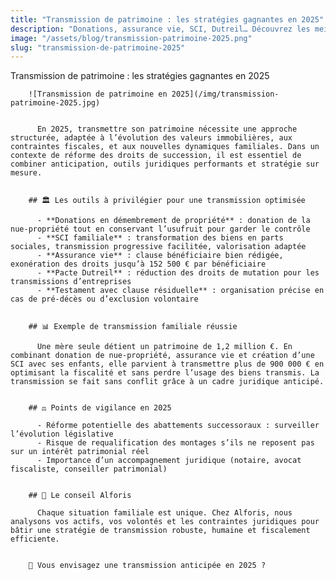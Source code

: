 ```yaml
---
title: "Transmission de patrimoine : les stratégies gagnantes en 2025"
description: "Donations, assurance vie, SCI, Dutreil… Découvrez les meilleurs leviers pour transmettre votre patrimoine efficacement en 2025."
image: "/assets/blog/transmission-patrimoine-2025.png"
slug: "transmission-de-patrimoine-2025"
---
```


Transmission de patrimoine : les stratégies gagnantes en 2025
        

        ![Transmission de patrimoine en 2025](/img/transmission-patrimoine-2025.jpg)

        
          En 2025, transmettre son patrimoine nécessite une approche structurée, adaptée à l’évolution des valeurs immobilières, aux contraintes fiscales, et aux nouvelles dynamiques familiales. Dans un contexte de réforme des droits de succession, il est essentiel de combiner anticipation, outils juridiques performants et stratégie sur mesure.
        

        ## 🏛️ Les outils à privilégier pour une transmission optimisée
        
          - **Donations en démembrement de propriété** : donation de la nue-propriété tout en conservant l’usufruit pour garder le contrôle
          - **SCI familiale** : transformation des biens en parts sociales, transmission progressive facilitée, valorisation adaptée
          - **Assurance vie** : clause bénéficiaire bien rédigée, exonération des droits jusqu’à 152 500 € par bénéficiaire
          - **Pacte Dutreil** : réduction des droits de mutation pour les transmissions d’entreprises
          - **Testament avec clause résiduelle** : organisation précise en cas de pré-décès ou d’exclusion volontaire
        

        ## 📊 Exemple de transmission familiale réussie
        
          Une mère seule détient un patrimoine de 1,2 million €. En combinant donation de nue-propriété, assurance vie et création d’une SCI avec ses enfants, elle parvient à transmettre plus de 900 000 € en optimisant la fiscalité et sans perdre l’usage des biens transmis. La transmission se fait sans conflit grâce à un cadre juridique anticipé.
        

        ## ⚖️ Points de vigilance en 2025
        
          - Réforme potentielle des abattements successoraux : surveiller l’évolution législative
          - Risque de requalification des montages s’ils ne reposent pas sur un intérêt patrimonial réel
          - Importance d’un accompagnement juridique (notaire, avocat fiscaliste, conseiller patrimonial)
        

        ## 📍 Le conseil Alforis
        
          Chaque situation familiale est unique. Chez Alforis, nous analysons vos actifs, vos volontés et les contraintes juridiques pour bâtir une stratégie de transmission robuste, humaine et fiscalement efficiente.
        

        📆 Vous envisagez une transmission anticipée en 2025 ?